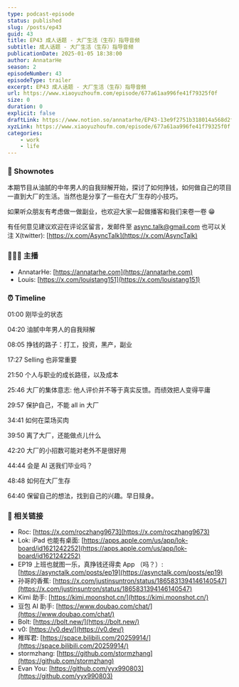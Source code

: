 ```yaml
---
type: podcast-episode
status: published
slug: /posts/ep43
guid: 43
title: EP43 成人话题 - 大厂生活（生存）指导音频
subtitle: 成人话题 - 大厂生活（生存）指导音频
publicationDate: 2025-01-05 18:38:00
author: AnnatarHe
season: 2
episodeNumber: 43
episodeType: trailer
excerpt: EP43 成人话题 - 大厂生活（生存）指导音频
url: https://www.xiaoyuzhoufm.com/episode/677a61aa996fe41f79325f0f
size: 0
duration: 0
explicit: false
draftLink: https://www.notion.so/annatarhe/EP43-13e9f2751b318014a568d2fb1a0f7707?pvs=4
xyzLink: https://www.xiaoyuzhoufm.com/episode/677a61aa996fe41f79325f0f
categories:
    - work
    - life
---
```


### 📕 Shownotes

本期节目从油腻的中年男人的自我辩解开始，探讨了如何挣钱，如何做自己的项目一直到大厂的生活。当然也是分享了一些在大厂生存的小技巧。

如果听众朋友有考虑做一做副业，也欢迎大家一起做播客和我们来卷一卷 😁

有任何意见建议欢迎在评论区留言，发邮件至 [async.talk@gmail.com](mailto:async.talk@gmail.com) 也可以关注 X(twitter): [https://x.com/AsyncTalk](https://x.com/AsyncTalk)

### 👨‍👨‍👦 主播

- AnnatarHe: [https://annatarhe.com](https://annatarhe.com)
- Louis: [https://x.com/louistang151](https://x.com/louistang151)

### ⏰ Timeline

01:00 刚毕业的状态

04:20 油腻中年男人的自我辩解

08:05 挣钱的路子：打工，投资，黑产，副业

17:27 Selling 也非常重要

21:50 个人与职业的成长路径，以及成本

25:46 大厂的集体意志:  他人评价并不等于真实反馈。而绩效把人变得平庸

29:57 保护自己，不能 all in 大厂

34:41 如何在菜场买肉

39:50 离了大厂，还能做点儿什么

42:20 大厂的小招数可能对老外不是很好用

44:44 会是 AI 送我们毕业吗？

48:48 如何在大厂生存

64:40 保留自己的想法，找到自己的兴趣。早日赎身。

### 🔗 相关链接

- Roc: [https://x.com/roczhang9673](https://x.com/roczhang9673)
- Lok: iPad 也能有桌面: [https://apps.apple.com/us/app/lok-board/id1621242252](https://apps.apple.com/us/app/lok-board/id1621242252)
- EP19 上班也就图一乐，真挣钱还得卖 App （吗？）: [https://asynctalk.com/posts/ep19](https://asynctalk.com/posts/ep19)
- 孙哥的香蕉: [https://x.com/justinsuntron/status/1865831394146140547](https://x.com/justinsuntron/status/1865831394146140547)
- Kimi 助手: [https://kimi.moonshot.cn/](https://kimi.moonshot.cn/)
- 豆包 AI 助手: [https://www.doubao.com/chat/](https://www.doubao.com/chat/)
- Bolt: [https://bolt.new/](https://bolt.new/)
- v0: [https://v0.dev/](https://v0.dev/)
- 稚晖君: [https://space.bilibili.com/20259914/](https://space.bilibili.com/20259914/)
- stormzhang: [https://github.com/stormzhang](https://github.com/stormzhang)
- Evan You: [https://github.com/yyx990803](https://github.com/yyx990803)